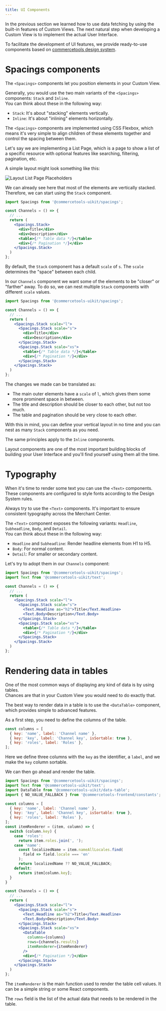```yaml
---
title: UI Components
---
```


In the previous section we learned how to use data fetching by using the built-in features of Custom Views.
The next natural step when developing a Custom View is to implement the actual User Interface.

To facilitate the development of UI features, we provide ready-to-use components based on [commercetools design system](https://uikit.commercetools.com/).

# Spacings components

The `<Spacings>` components let you position elements in your Custom View.

Generally, you would use the two main variants of the `<Spacings>` components: `Stack` and `Inline`.<br />
You can think about these in the following way:
* `Stack`: It's about "stacking" elements vertically.
* `Inline`: It's about "inlining" elements horizontally.

The `<Spacings>` components are implemented using CSS Flexbox, which means it's very simple to align children of these elements together and control the spacing between them.

Let's say we are implementing a List Page, which is a page to show a list of a specific resource with optional features like searching, filtering, pagination, etc.

A simple layout might look something like this:

![Layout List Page Placeholders](/images/layout-list-page-placeholders.png)

We can already see here that most of the elements are vertically stacked. Therefore, we can start using the `Stack` component.

```jsx title="channels.js"
import Spacings from '@commercetools-uikit/spacings';

const Channels = () => {
  // ...
  return (
    <Spacings.Stack>
      <div>Title</div>
      <div>Description</div>
      <table>{/* Table data */}</table>
      <div>{/* Pagination */}</div>
    </Spacings.Stack>
  )
};
```

By default, the `Stack` component has a default `scale` of `s`. The `scale` determines the "space" between each child.<br />

In our `Channels` component we want some of the elements to be "closer" or "farther" away. To do so, we can nest multiple `Stack` components with different `scale` values.

```jsx title="channels.js" highlightLines="6,7,11"
import Spacings from '@commercetools-uikit/spacings';

const Channels = () => {
  // ...
  return (
    <Spacings.Stack scale="l">
      <Spacings.Stack scale="s">
        <div>Title</div>
        <div>Description</div>
      </Spacings.Stack>
      <Spacings.Stack scale="xs">
        <table>{/* Table data */}</table>
        <div>{/* Pagination */}</div>
      </Spacings.Stack>
    </Spacings.Stack>
  )
};
```

The changes we made can be translated as:
* The main outer elements have a `scale` of `l`, which gives them some more prominent space in between.
* The title and description should be closer to each other, but not too much.
* The table and pagination should be very close to each other.

With this in mind, you can define your vertical layout in no time and you can nest as many `Stack` components as you need.

The same principles apply to the `Inline` components.

<Info>

Layout components are one of the most important building blocks of building your User Interface and you'll find yourself using them all the time.

</Info>

# Typography

When it's time to render some text you can use the `<Text>` components. These components are configured to style fonts according to the Design System rules.

<Info>

Always try to use the `<Text>` components. It's important to ensure consistent typography across the Merchant Center.

</Info>

The `<Text>` component exposes the following variants: `Headline`, `Subheadline`, `Body`, and `Detail`.<br />
You can think about these in the following way:
* `Headline` and `Subheadline`: Render headline elements from H1 to H5.
* `Body`: For normal content.
* `Detail`: For smaller or secondary content.

Let's try to adopt them in our `Channels` component:

```jsx title="channels.js" highlightLines="9-10"
import Spacings from '@commercetools-uikit/spacings';
import Text from '@commercetools-uikit/text';

const Channels = () => {
  // ...
  return (
    <Spacings.Stack scale="l">
      <Spacings.Stack scale="s">
        <Text.Headline as="h2">Title</Text.Headline>
        <Text.Body>Description</Text.Body>
      </Spacings.Stack>
      <Spacings.Stack scale="xs">
        <table>{/* Table data */}</table>
        <div>{/* Pagination */}</div>
      </Spacings.Stack>
    </Spacings.Stack>
  )
};
```

# Rendering data in tables

One of the most common ways of displaying any kind of data is by using tables.
<br />
Chances are that in your Custom View you would need to do exactly that.

The best way to render data in a table is to use the `<DataTable>` component, which provides simple to advanced features.

As a first step, you need to define the columns of the table.

```js
const columns = [
  { key: 'name', label: 'Channel name' },
  { key: 'key', label: 'Channel key', isSortable: true },
  { key: 'roles', label: 'Roles' },
];
```

Here we define three columns with the `key` as the identifier, a `label`, and we make the `key` column sortable.

We can then go ahead and render the table.

```jsx title="channels.js" highlightLines="11-23,34-38"
import Spacings from '@commercetools-uikit/spacings';
import Text from '@commercetools-uikit/text';
import DataTable from '@commercetools-uikit/data-table';
import { NO_VALUE_FALLBACK } from '@commercetools-frontend/constants';

const columns = [
  { key: 'name', label: 'Channel name' },
  { key: 'key', label: 'Channel key', isSortable: true },
  { key: 'roles', label: 'Roles' },
];
const itemRenderer = (item, column) => {
  switch (column.key) {
    case 'roles':
      return item.roles.join(', ');
    case 'name':
      const localizedName = item.nameAllLocales.find(
        field => field.locale === 'en'
      );
      return localizedName ?? NO_VALUE_FALLBACK;
    default:
      return item[column.key];
  }
}

const Channels = () => {
  // ...
  return (
    <Spacings.Stack scale="l">
      <Spacings.Stack scale="s">
        <Text.Headline as="h2">Title</Text.Headline>
        <Text.Body>Description</Text.Body>
      </Spacings.Stack>
      <Spacings.Stack scale="xs">
        <DataTable
          columns={columns}
          rows={channels.results}
          itemRenderer={itemRenderer}
        />
        <div>{/* Pagination */}</div>
      </Spacings.Stack>
    </Spacings.Stack>
  )
};
```

The `itemRenderer` is the main function used to render the table cell values. It can be a simple string or some React components.

The `rows` field is the list of the actual data that needs to be rendered in the table.

<!-- # Advanced usage -->
<!-- ## Pagination -->
<!-- ## Styling -->
